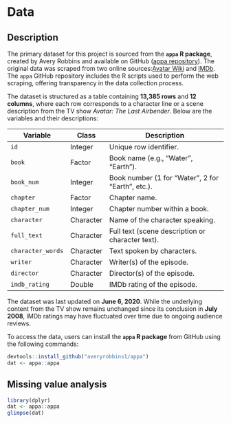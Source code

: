 # Data

## Description

The primary dataset for this project is sourced from the **`appa` R package**, created by Avery Robbins and available on GitHub ([appa repository](https://github.com/averyrobbins1/appa/tree/master)). The original data was scraped from two online sources:[Avatar Wiki](https://avatar.fandom.com/wiki/Avatar_Wiki) and  [IMDb](https://www.imdb.com/title/tt0417299/?ref_=fn_al_tt_2). The `appa` GitHub repository includes the R scripts used to perform the web scraping, offering transparency in the data collection process.

The dataset is structured as a table containing **13,385 rows** and **12 columns**, where each row corresponds to a character line or a scene description from the TV show *Avatar: The Last Airbender*. Below are the variables and their descriptions:

| Variable           | Class       | Description                                      |
|--------------------|-------------|--------------------------------------------------|
| `id`               | Integer     | Unique row identifier.                          |
| `book`             | Factor      | Book name (e.g., "Water", "Earth").             |
| `book_num`         | Integer     | Book number (1 for "Water", 2 for "Earth", etc.).|
| `chapter`          | Factor      | Chapter name.                                   |
| `chapter_num`      | Integer     | Chapter number within a book.                  |
| `character`        | Character   | Name of the character speaking.                |
| `full_text`        | Character   | Full text (scene description or character text).|
| `character_words`  | Character   | Text spoken by characters.                     |
| `writer`           | Character   | Writer(s) of the episode.                      |
| `director`         | Character   | Director(s) of the episode.                    |
| `imdb_rating`      | Double      | IMDb rating of the episode.                    |


The dataset was last updated on **June 6, 2020**. While the underlying content from the TV show remains unchanged since its conclusion in **July 2008**, IMDb ratings may have fluctuated over time due to ongoing audience reviews. 

To access the data, users can install the **`appa` R package** from GitHub using the following commands:

```r
devtools::install_github("averyrobbins1/appa")
dat <- appa::appa
```



## Missing value analysis
```r
library(dplyr)
dat <- appa::appa
glimpse(dat)
```

